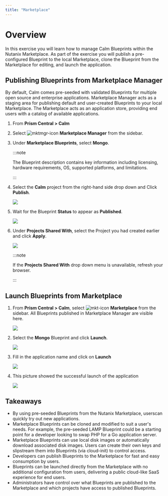 ```yaml
---
title: "Marketplace"
---
```


# Overview

In this exercise you will learn how to manage Calm Blueprints within the Nutanix Marketplace. As part of the exercise you will publish a
pre-configured Blueprint to the local Marketplace, clone the Blueprint from the Marketplace for editing, and launch the application.

## Publishing Blueprints from Marketplace Manager

By default, Calm comes pre-seeded with validated Blueprints for multiple open source and enterprise applications. Marketplace Manager acts as a
staging area for publishing default and user-created Blueprints to your local Marketplace. The Marketplace acts as an application store,
providing end users with a catalog of available applications.

1. From **Prism Central > Calm** 
      
2. Select ![mktmgr-icon](../images/marketplacemanager_icon.png) **Marketplace Manager** from the sidebar.

2. Under **Marketplace Blueprints**, select **Mongo**.

   :::note
    
   The Blueprint description contains key information including licensing, hardware requirements, OS, supported platforms, and limitations.
   
   :::

1.  Select the **Calm** project from the right-hand side drop down and
    Click **Publish**.

    ![](images/5.17/mongo_marketplace_1.png)

1.  Wait for the Blueprint **Status** to appear as **Published**.

    ![](images/5.17/mongo_marketplace_2.png)

1.  Under **Projects Shared With**, select the Project you had created
    earlier and click **Apply**.

    ![](images/5.17/mongo_marketplace_3.png)

    :::note
    
    If the **Projects Shared With** drop down menu is unavailable, refresh your browser.

    :::

## Launch Blueprints from Marketplace

1.  From **Prism Central > Calm**, select ![mkt-icon](../images/marketplace_icon.png) **Marketplace** from the
    sidebar. All Blueprints published in Marketplace Manager are visible here.

    ![](images/5.17/mongo_marketplace_4.png)

1.  Select the **Mongo** Blueprint and click **Launch**.

    ![](images/5.17/mongo_marketplace_5.png)

1.  Fill in the application name and click on **Launch**

    ![](images/5.17/mongo_marketplace_launch.png)

1.  This picture showed the successful launch of the application

    ![](images/5.17/mongo_marketplace_success.png)

## Takeaways

-   By using pre-seeded Blueprints from the Nutanix Marketplace, userscan quickly try out new applications.
-   Marketplace Blueprints can be cloned and modified to suit a user's needs. For example, the pre-seeded LAMP Blueprint could be a
    starting point for a developer looking to swap PHP for a Go application server.
-   Marketplace Blueprints can use local disk images or automatically download associated disk images. Users can create their own keys and
    slipstream them into Blueprints (via cloud-init) to control access.
-   Developers can publish Blueprints to the Marketplace for fast and easy consumption by users.
-   Blueprints can be launched directly from the Marketplace with no additional configuration from users, delivering a public cloud-like
    SaaS experience for end users.
-   Administrators have control over what Blueprints are published to the Marketplace and which projects have access to published Blueprints.
